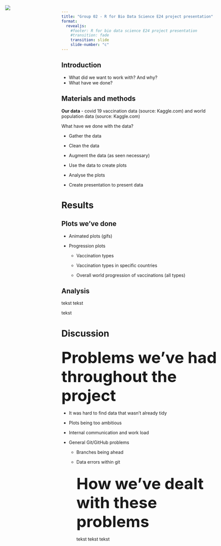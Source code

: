 ```yaml
---
title: "Group 02 - R for Bio Data Science E24 project presentation"
format: 
  revealjs: 
    #footer: R for bio data science E24 project presentation
    #transition: fade
    transition: slide
    slide-number: "c"
---
```


## Introduction

-   What did we want to work with? And why?
-   What have we done?

## Materials and methods

**Our data** - covid 19 vaccination data (source: Kaggle.com) and world population data (source: Kaggle.com)

What have we done with the data?

<ul>

<li class="fragment zoom-in">

Gather the data

</li>

<li class="fragment zoom-in">

Clean the data

</li>

<li class="fragment zoom-in">

Augment the data (as seen necessary)

</li>

<li class="fragment zoom-in">

Use the data to create plots

</li>

<li class="fragment zoom-in">

Analyse the plots

</li>

<li class="fragment zoom-in">

Create presentation to present data

</li>

</ul>

# Results

## 

<section>

<h2>Plots we've done</h2>

<ul>

<li class="fragment">

Animated plots (gifs)

</li>

<li class="fragment">

Progression plots

</li>

<ul>

<li class="fragment">

Vaccination types

</li>

<li class="fragment">

Vaccination types in specific countries

</li>

<li class="fragment">

Overall world progression of vaccinations (all types)

</li>

<img src="./results/vaccine_progression.png" class="fragment" style="position: absolute; top: 50px; left: 50px;"/>

</ul>

</ul>

</section>

## Analysis

tekst tekst

tekst

# Discussion

## [Problems we've had throughout the project ]{style="font-size: 50px;"}

<ul>

<li class="fragment zoom-in">

It was hard to find data that wasn't already tidy

</li>

<li class="fragment zoom-in">

Plots being too ambitious

</li>

<li class="fragment zoom-in">

Internal communication and work load

</li>

<li class="fragment zoom-in">

General Git/GitHub problems

</li>

<ul>

<li class="fragment zoom-in">

Branches being ahead

</li>

<li class="fragment zoom-in">

Data errors within git

</li>

<ul>

</ul>

## [How we've dealt with these problems ]{style="font-size: 50px;"}

tekst tekst tekst
